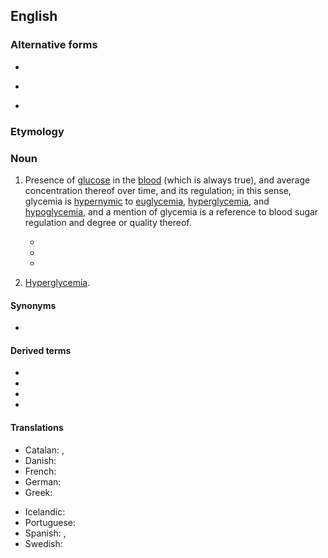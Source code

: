 ==English==
{{wikipedia}}

===Alternative forms===
* {{l|en|glycaemia}}
* {{l|en|glucæmia}} {{q|obsolete}}
* {{l|en|glucohæmia}} {{q|obsolete}}

===Etymology===
{{confix|en|glyco|alt1=glyc-|emia}}

===Noun===
{{en-noun|~}}

# {{lb|en|medicine|American spelling}} Presence of [[glucose]] in the [[blood]] (which is always true), and {{lb|en|usually, more specifically}} average concentration thereof over time, and its regulation; in this sense, glycemia is [[hypernym]]ic to [[euglycemia]], [[hyperglycemia]], and [[hypoglycemia]], and a mention of glycemia is a reference to blood sugar regulation and degree or quality thereof.
#* {{quote-journal |en |last=Negoro |first=H |last2=Morley |first2=JE |last3=Rosenthal |first3=MJ |year=1988 |title=Utility of serum fructosamine as a measure of glycemia in young and old diabetic and non-diabetic subjects |journal=Am J Med |volume=85 |issue=3 |pages=360-364 |url= |pmid= |pmc= |doi= |passage=Currently used methods to determine '''glycemia''' have certain disadvantages, including cost, heavy labor involvement, and storage problems. Determination of serum fructosamine levels, on the other hand, offers several potential advantages over these current measures. Our goal was to evaluate the utility of serum fructosamine as a measure of '''glycemia'''. […] Fructosamine levels were measured in 145 normal and diabetic subjects aged 20 to 86 years. The measured levels were then related to standard measures of '''glycemia''', including glycosylated hemoglobin, glycosylated albumin, and fasting glucose. The effects of chronic illness and medications known to alter glucose tolerance were also investigated. […] Assay of serum fructosamine appears to be comparable to that of HbA1C for determination of glycemic control.}}
#* {{quote-journal |en |last=Mokhlesi |first=B |last2=Temple |first2=KA |last3=Tjaden |first3=AH, et al |year=2019 |title=The association of sleep disturbances with glycemia and obesity in youth at risk for or with recently diagnosed type 2 diabetes |journal=Pediatr Diabetes |volume=20 |issue=8 |pages=1056-1063 |url= |pmid=31486162 |pmc= |doi=10.1111/pedi.12917 |passage=We explored whether subjective sleep duration, sleep quality, or risk for obstructive sleep apnea (OSA) are associated with '''glycemia''', body mass index (BMI), or blood pressure (BP) in overweight/obese youth.}}
#* {{quote-journal |en |last=Gvozdanović |first=Z |last2=Farčić |first2=N |last3=Placento |first3=H, et al |year=2019 |title=Diet education as a success factor of glycemia regulation in diabetes patients: a prospective study |journal=Int J Environ Res Public Health |volume=16 |issue=20 |pages= |url= |pmid=31635047 |pmc= |doi=10.3390/ijerph16204003 |passage=Education has a positive effect on adherence to recommended diet and '''glycemia''' regulation in diabetes patients after four-week follow-ups. However, after two years, participants showed a decrease in adherence to recommended diet and increased '''glycemia'''.}}
# {{lb|en|medicine|American spelling}} {{lb|en|occasionally, ambiguously}} [[hyperglycemia|Hyperglycemia]].

====Synonyms====
* {{l|en|glycosemia}}

====Derived terms====
* {{l|en|aglycemia}}
* {{l|en|glycemic}}
* {{l|en|hyperglycemia}}
* {{l|en|hypoglycemia}}

====Translations====
{{trans-top|presence of an unusual amount of glucose in the blood}}
* Catalan: {{t+|ca|glucèmia|f}}, {{t|ca|glicèmia}}
* Danish: {{t|da|glykæmi}}
* French: {{t+|fr|glycémie|f}}
* German: {{t|de|Glykämie}}
* Greek: {{t+|el|γλυκαιμία|f}}
{{trans-mid}}
* Icelandic: {{t|is|sykurdreyri|m}}
* Portuguese: {{t+|pt|glicemia|f}}
* Spanish: {{t+|es|glucemia|f}}, {{t+|es|glicemia|f}}
* Swedish: {{t|sv|glykemi}}
{{trans-bottom}}